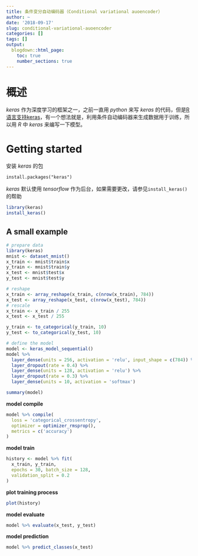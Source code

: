 ```yaml
---
title: 条件变分自动编码器（Conditional variational auoencoder）
author: ~
date: '2018-09-17'
slug: conditional-variational-auoencoder
categories: []
tags: []
output:
  blogdown::html_page:
    toc: true
    number_sections: true
---
```


# 概述
*keras* 作为深度学习的框架之一，之前一直用 *python* 来写 *keras* 的代码，但是[R语言支持keras](https://keras.rstudio.com)，有一个想法就是，利用条件自动编码器来生成数据用于训练，所以用 *R* 中 *keras* 来编写一下模型。

# Getting started
安装 *keras* 的包

```
install.packages("keras")
```
*keras* 默认使用 *tensorflow* 作为后台，如果需要更改，请参见`install_keras()`的帮助

```r
library(keras)
install_keras()
```

## A small example

```r
# prepare data
library(keras)
mnist <- dataset_mnist()
x_train <- mnist$train$x
y_train <- mnist$train$y
x_test <- mnist$test$x
y_test <- mnist$test$y

# reshape
x_train <- array_reshape(x_train, c(nrow(x_train), 784))
x_test <- array_reshape(x_test, c(nrow(x_test), 784))
# rescale
x_train <- x_train / 255
x_test <- x_test / 255

y_train <- to_categorical(y_train, 10)
y_test <- to_categorical(y_test, 10)

# define the model
model <- keras_model_sequential() 
model %>% 
  layer_dense(units = 256, activation = 'relu', input_shape = c(784)) %>% 
  layer_dropout(rate = 0.4) %>% 
  layer_dense(units = 128, activation = 'relu') %>%
  layer_dropout(rate = 0.3) %>%
  layer_dense(units = 10, activation = 'softmax')

summary(model)
```

**model compile**

```r
model %>% compile(
  loss = 'categorical_crossentropy',
  optimizer = optimizer_rmsprop(),
  metrics = c('accuracy')
)
```

**model train**

```r
history <- model %>% fit(
  x_train, y_train, 
  epochs = 30, batch_size = 128, 
  validation_split = 0.2
)
```

**plot training process**

```r
plot(history)
```

**model evaluate**

```r
model %>% evaluate(x_test, y_test)
```

**model prediction**

```r
model %>% predict_classes(x_test)
```

